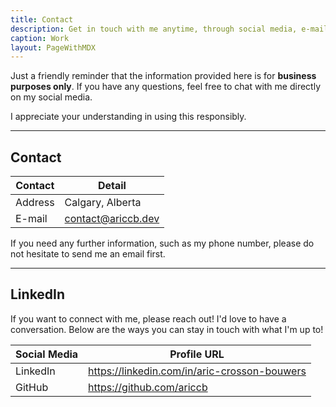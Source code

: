 ```yaml
---
title: Contact
description: Get in touch with me anytime, through social media, e-mail, or phone number.
caption: Work
layout: PageWithMDX
---
```


Just a friendly reminder that the information provided here is for **business purposes only**. If you have any questions, feel free to chat with me directly on my social media.

I appreciate your understanding in using this responsibly.

---

## Contact

| Contact | Detail              |
| ------- | ------------------- |
| Address | Calgary, Alberta  |
| E-mail  | contact@ariccb.dev |

If you need any further information, such as my phone number, please do not hesitate to send me an email first.

---

## LinkedIn

If you want to connect with me, please reach out! I'd love to have a conversation. Below are the ways you can stay in touch with what I'm up to!

| Social Media | Profile URL                     |
| ------------ | ------------------------------- |
| LinkedIn     | https://linkedin.com/in/aric-crosson-bouwers |
| GitHub       | https://github.com/ariccb |
